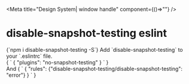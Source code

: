 

<Meta title="Design System| window handle" component={()=>""} />


# disable-snapshot-testing eslint

<div>
  <SyntaxHighlighter>
  {`npm i disable-snapshot-testing -S`}
  </SyntaxHighlighter>
  <StyledMainPara> Add `disable-snapshot-testing` to your `.eslintrc` file.</StyledMainPara>
  <CodeWrapper>
    <div className="codeIn">
    {
      `
      {
          "plugins": "no-snapshot-testing"
      }
      `
    }
    </div>
  </CodeWrapper>
  And
  <CodeWrapper>
    {
       `
      {
          "rules": {"disable-snapshot-testing/disable-snapshot-testing": "error"}
      }
      `
    }

  </CodeWrapper>
</div>

